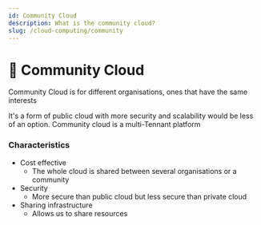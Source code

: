 ```yaml
---
id: Community Cloud
description: What is the community cloud?
slug: /cloud-computing/community
---
```


#  🧑 Community Cloud


Community Cloud is for different organisations, ones that have the same interests

It's a form of public cloud with more security and scalability would be less of an option. Community cloud is a multi-Tennant platform

### Characteristics
- Cost effective
    - The whole cloud is shared between several organisations or a community
- Security
    - More secure than public cloud but less secure than private cloud
- Sharing infrastructure
    - Allows us to share resources